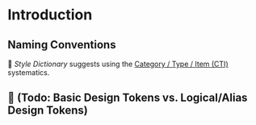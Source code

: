 
<Meta title="Tokens/Introduction" />

# Introduction

## Naming Conventions

🚧 _Style Dictionary_ suggests using the [Category / Type / Item (CTI)](https://amzn.github.io/style-dictionary/#/tokens?id=category-type-item) systematics.

## 🚧 (Todo: Basic Design Tokens vs. Logical/Alias Design Tokens)
